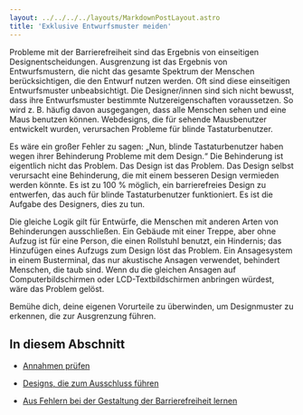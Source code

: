```yaml
---
layout: ../../../../layouts/MarkdownPostLayout.astro
title: 'Exklusive Entwurfsmuster meiden'
---
```


Probleme mit der Barrierefreiheit sind das Ergebnis von einseitigen Designentscheidungen.
Ausgrenzung ist das Ergebnis von Entwurfsmustern, die nicht das gesamte Spektrum
der Menschen berücksichtigen, die den Entwurf nutzen werden. Oft sind diese einseitigen
Entwurfsmuster unbeabsichtigt. Die Designer/innen sind sich nicht bewusst, dass ihre
Entwurfsmuster bestimmte Nutzereigenschaften voraussetzen. So wird z. B. häufig davon
ausgegangen, dass alle Menschen sehen und eine Maus benutzen können. Webdesigns,
die für sehende Mausbenutzer entwickelt wurden, verursachen Probleme für blinde
Tastaturbenutzer.

Es wäre ein großer Fehler zu sagen: „Nun, blinde Tastaturbenutzer haben wegen ihrer
Behinderung Probleme mit dem Design.“ Die Behinderung ist eigentlich nicht das Problem.
Das Design ist das Problem. Das Design selbst verursacht eine Behinderung, die mit
einem besseren Design vermieden werden könnte. Es ist zu 100 % möglich, ein barrierefreies
Design zu entwerfen, das auch für blinde Tastaturbenutzer funktioniert. Es ist die
Aufgabe des Designers, dies zu tun.

Die gleiche Logik gilt für Entwürfe, die Menschen mit anderen Arten von Behinderungen
ausschließen. Ein Gebäude mit einer Treppe, aber ohne Aufzug ist für eine Person,
die einen Rollstuhl benutzt, ein Hindernis; das Hinzufügen eines Aufzugs zum Design
löst das Problem. Ein Ansagesystem in einem Busterminal, das nur akustische Ansagen
verwendet, behindert Menschen, die taub sind. Wenn du die gleichen Ansagen auf
Computerbildschirmen oder LCD-Textbildschirmen anbringen würdest, wäre das Problem
gelöst.

Bemühe dich, deine eigenen Vorurteile zu überwinden, um Designmuster zu erkennen,
die zur Ausgrenzung führen.

## In diesem Abschnitt

- [Annahmen prüfen](/tutorials/ux-design/exklusives-design-vermeiden/annahmen)

- [Designs, die zum Ausschluss führen](/tutorials/ux-design/exklusives-design-vermeiden/ausschluss)

- [Aus Fehlern bei der Gestaltung der Barrierefreiheit lernen](/tutorials/ux-design/exklusives-design-vermeiden/aus-fehlern-lernen)
